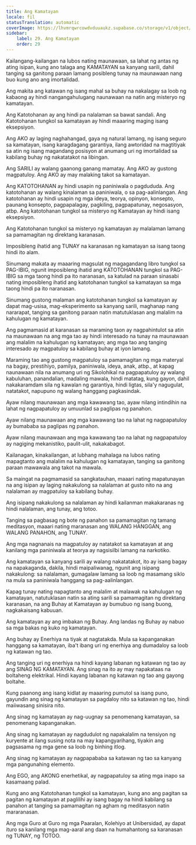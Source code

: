 ```yaml
---
title: Ang Kamatayan
locale: fil
statusTranslation: automatic
coverImage: https://lhvmrqwrcowdvduuaukz.supabase.co/storage/v1/object/public/strapi-uploads/small_cover-educacion-fundamental.webp-2d51a7828a2b1309555be27f7e2a61a0.webp
sidebar:
    label: 29. Ang Kamatayan
    order: 29
---
```

Kailangang-kailangan na lubos nating maunawaan, sa lahat ng antas ng ating isipan, kung ano talaga ang KAMATAYAN sa kanyang sarili, dahil tanging sa ganitong paraan lamang posibleng tunay na maunawaan nang buo kung ano ang imortalidad.

Ang makita ang katawan ng isang mahal sa buhay na nakalagay sa loob ng kabaong ay hindi nangangahulugang naunawaan na natin ang misteryo ng kamatayan.

Ang Katotohanan ay ang hindi pa nalalaman sa bawat sandali. Ang Katotohanan tungkol sa kamatayan ay hindi maaaring maging isang eksepsiyon.

Ang AKO ay laging naghahangad, gaya ng natural lamang, ng isang seguro sa kamatayan, isang karagdagang garantiya, ilang awtoridad na magtitiyak sa atin ng isang magandang posisyon at anumang uri ng imortalidad sa kabilang buhay ng nakatatakot na libingan.

Ang SARILI ay walang gaanong ganang mamatay. Ang AKO ay gustong magpatuloy. Ang AKO ay may malaking takot sa kamatayan.

Ang KATOTOHANAN ay hindi usapin ng paniniwala o pagdududa. Ang katotohanan ay walang kinalaman sa paniniwala, o sa pag-aalinlangan. Ang katotohanan ay hindi usapin ng mga ideya, teorya, opinyon, konsepto, paunang konsepto, pagpapalagay, pagkiling, pagpapatunay, negosasyon, atbp. Ang katotohanan tungkol sa misteryo ng Kamatayan ay hindi isang eksepsiyon.

Ang Katotohanan tungkol sa misteryo ng kamatayan ay malalaman lamang sa pamamagitan ng direktang karanasan.

Imposibleng ihatid ang TUNAY na karanasan ng kamatayan sa isang taong hindi ito alam.

Sinumang makata ay maaaring magsulat ng magagandang libro tungkol sa PAG-IBIG, ngunit imposibleng ihatid ang KATOTOHANAN tungkol sa PAG-IBIG sa mga taong hindi pa ito naranasan, sa katulad na paraan sinasabi nating imposibleng ihatid ang katotohanan tungkol sa kamatayan sa mga taong hindi pa ito naranasan.

Sinumang gustong malaman ang katotohanan tungkol sa kamatayan ay dapat mag-usisa, mag-eksperimento sa kanyang sarili, maghanap nang nararapat, tanging sa ganitong paraan natin matutuklasan ang malalim na kahulugan ng kamatayan.

Ang pagmamasid at karanasan sa maraming taon ay nagpahintulot sa atin na maunawaan na ang mga tao ay hindi interesado na tunay na maunawaan ang malalim na kahulugan ng kamatayan; ang mga tao ang tanging interesado ay magpatuloy sa kabilang buhay at iyon lamang.

Maraming tao ang gustong magpatuloy sa pamamagitan ng mga materyal na bagay, prestihiyo, pamilya, paniniwala, ideya, anak, atbp., at kapag naunawaan nila na anumang uri ng Sikolohikal na pagpapatuloy ay walang kabuluhan, panandalian, madaling mawala, hindi matatag, kung gayon, dahil nakakaramdam sila ng kawalan ng garantiya, hindi ligtas, sila'y nagugulat, natatakot, napupuno ng walang hanggang pagkasindak.

Ayaw nilang maunawaan ang mga kawawang tao, ayaw nilang intindihin na lahat ng nagpapatuloy ay umuunlad sa paglipas ng panahon.

Ayaw nilang maunawaan ang mga kawawang tao na lahat ng nagpapatuloy ay bumababa sa paglipas ng panahon.

Ayaw nilang maunawaan ang mga kawawang tao na lahat ng nagpapatuloy ay nagiging mekanistiko, paulit-ulit, nakakabagot.

Kailanagan, kinakailangan, at lubhang mahalaga na lubos nating mapagtanto ang malalim na kahulugan ng kamatayan, tanging sa ganitong paraan mawawala ang takot na mawala.

Sa maingat na pagmamasid sa sangkatauhan, maaari nating mapatunayan na ang isipan ay laging nakakulong sa nalalaman at gusto nito na ang nalalaman ay magpatuloy sa kabilang buhay.

Ang isipang nakakulong sa nalalaman ay hindi kailanman makakaranas ng hindi nalalaman, ang tunay, ang totoo.

Tanging sa pagbasag ng bote ng panahon sa pamamagitan ng tamang meditasyon, maaari nating maranasan ang WALANG HANGGAN, ang WALANG PANAHON, ang TUNAY.

Ang mga nagnanais na magpatuloy ay natatakot sa kamatayan at ang kanilang mga paniniwala at teorya ay nagsisilbi lamang na narkotiko.

Ang kamatayan sa kanyang sarili ay walang nakatatakot, ito ay isang bagay na napakaganda, dakila, hindi maipaliwanag, ngunit ang isipang nakakulong: sa nalalaman, gumagalaw lamang sa loob ng masamang siklo na mula sa paniniwala hanggang sa pag-aalinlangan.

Kapag tunay nating napagtanto ang malalim at malawak na kahulugan ng kamatayan, natutuklasan natin sa ating sarili sa pamamagitan ng direktang karanasan, na ang Buhay at Kamatayan ay bumubuo ng isang buong, nagkakaisang kabuuan.

Ang kamatayan ay ang imbakan ng Buhay. Ang landas ng Buhay ay nabuo sa mga bakas ng kuko ng kamatayan.

Ang buhay ay Enerhiya na tiyak at nagtatakda. Mula sa kapanganakan hanggang sa kamatayan, iba't ibang uri ng enerhiya ang dumadaloy sa loob ng katawan ng tao.

Ang tanging uri ng enerhiya na hindi kayang labanan ng katawan ng tao ay ang SINAG NG KAMATAYAN. Ang sinag na ito ay may napakataas na boltaheng elektrikal. Hindi kayang labanan ng katawan ng tao ang gayong boltahe.

Kung paanong ang isang kidlat ay maaaring pumutol sa isang puno, gayundin ang sinag ng kamatayan sa pagdaloy nito sa katawan ng tao, hindi maiiwasang sinisira nito.

Ang sinag ng kamatayan ay nag-uugnay sa penomenang kamatayan, sa penomenang kapanganakan.

Ang sinag ng kamatayan ay nagdudulot ng napakalalim na tensiyon ng kuryente at ilang susing nota na may kapangyarihang, tiyakin ang pagsasama ng mga gene sa loob ng binhing itlog.

Ang sinag ng kamatayan ay nagpapababa sa katawan ng tao sa kanyang mga pangunahing elemento.

Ang EGO, ang AKONG enerhetikal, ay nagpapatuloy sa ating mga inapo sa kasamaang palad.

Kung ano ang Katotohanan tungkol sa kamatayan, kung ano ang pagitan sa pagitan ng kamatayan at paglilihi ay isang bagay na hindi kabilang sa panahon at tanging sa pamamagitan ng agham ng meditasyon natin mararanasan.

Ang mga Guro at Guro ng mga Paaralan, Kolehiyo at Unibersidad, ay dapat ituro sa kanilang mga mag-aaral ang daan na humahantong sa karanasan ng TUNAY, ng TOTOO.

